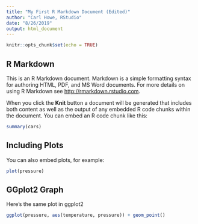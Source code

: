 ```yaml
---
title: "My First R Markdown Document (Edited)"
author: "Carl Howe, RStudio"
date: "8/26/2019"
output: html_document
---
```


```r
knitr::opts_chunk$set(echo = TRUE)
```

## R Markdown

This is an R Markdown document. Markdown is a simple formatting syntax for authoring HTML, PDF, and MS Word documents. For more details on using R Markdown see <http://rmarkdown.rstudio.com>.

When you click the **Knit** button a document will be generated that includes both content as well as the output of any embedded R code chunks within the document. You can embed an R code chunk like this:

```r
summary(cars)
```

## Including Plots

You can also embed plots, for example:

```r
plot(pressure)
```

## GGplot2 Graph

Here's the same plot in ggplot2

```r
ggplot(pressure, aes(temperature, pressure)) + geom_point()
```
